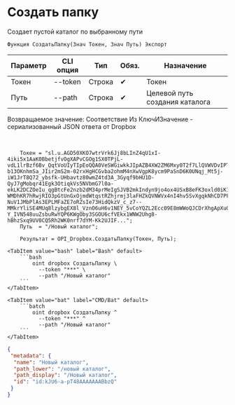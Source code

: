 ﻿---
sidebar_position: 10
description: Создать папку и другие функции для работы с Dropbox в Открытом пакете интеграций - бесплатной open-source библиотеке интеграций для 1С:Предприятие 8, OneScript и CLI
keywords: [1C, 1С, 1С:Предприятие, 1С:Предприятие 8.3, API, Интеграция, Сервисы, Обмен, OneScript, CLI, Dropbox]
---


# Создать папку
 Создает пустой каталог по выбранному пути



`Функция СоздатьПапку(Знач Токен, Знач Путь) Экспорт`

  | Параметр | CLI опция | Тип | Обяз. | Назначение |
  |-|-|-|-|-|
  | Токен | --token | Строка | &#x2714; | Токен |
  | Путь | --path | Строка | &#x2714; | Целевой путь создания каталога |

  
  Возвращаемое значение:   Соответствие Из КлючИЗначение - сериализованный JSON ответа от Dropbox

<br/>



```bsl title="Пример использования для 1С:Предприятие/OneScript"
    Токен = "sl.u.AGD50XKO7wtrVrk6Jj8bLInZ4qU1xI-4iki5x1AaK0BbetjfvOgXAPvCGOg1SX0TPjL-vdL1lrBzf6Bv_QqtVoUIyTIpEoQQA0VeSWGiwkkJIpAZB4XW2ZM6Mxy0T2f7LlQVWVDvIPTgWuxfnjxBDEE8Aj6BXgp18lcpXi-b13OKnhmSa_JIir2mS2m-02rxHgHCGvba2ohmM4nXwVgpK8ycm9PaSnD6K0UNqj_Mt5j-iW1JrT8Q72_ybsfk-UHbavtz80wmZ4td3A_3Gyqf9bHU1D-QyJ7gMobqr41Egk3OtiqkVs5NVbmG7l0a-ekLK2DCZOeIu_qgBtcFe2nzb2dM34prMeIgSJVB2mkIndyn9jo4ox4USxB8eFK3oxld0iK1ZiPhEKw9lcd0YYJt0R4DAKxJjGPW9WBTpBAjVralqcNAx-WMDhKR7hRwjRIO3pGtUnGxOjmdWtqstRZhjrmj3laFHZkQVNWVx4nI4hv5SvXgqkNhCD7PFI9SZppme8h1K-NuV1JMbPlAs3EPLMFaZE7oRZsIe73HidQkzV_c_z7--MMkrYliSE4MUq8lzybgEX8l_VznO6uH6v1NEY_5vCoYQZL2Ecc09E8mWWoQJCDrXhgApXu0EPvuQ26OpFmrgd1USEb-Y_IVN548uuZsbuRwYQP6KWgOby3SGOU6cfVEkx1WNW2Uhg8-hBhzSxq9UV0CQ5Rh2WK0nrf7dYM-Kk2UJIF...";
    Путь  = "/Новый каталог";

    Результат = OPI_Dropbox.СоздатьПапку(Токен, Путь);
```
    

 <Tabs>
  
    <TabItem value="bash" label="Bash" default>
        ```bash
            oint dropbox СоздатьПапку \
              --token "***" \
              --path "/Новый каталог"
        ```
    </TabItem>
  
    <TabItem value="bat" label="CMD/Bat" default>
        ```batch
            oint dropbox СоздатьПапку ^
              --token "***" ^
              --path "/Новый каталог"
        ```
    </TabItem>
</Tabs>


```json title="Результат"
{
 "metadata": {
  "name": "Новый каталог",
  "path_lower": "/новый каталог",
  "path_display": "/Новый каталог",
  "id": "id:kJU6-a-pT48AAAAAAABbzQ"
 }
}
```
